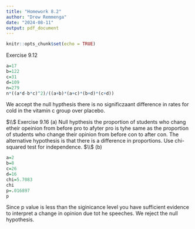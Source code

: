 ---
title: "Homework 8.2"
author: "Drew Remmenga"
date: "2024-08-11"
output: pdf_document
---

```{r setup, include=FALSE}
knitr::opts_chunk$set(echo = TRUE)
```

Exercise 9.12
```{r}
a=17
b=122
c=31
d=109
n=279
n*((a*d-b*c)^2)/((a+b)*(a+c)*(b+d)*(c+d))
```
We accept the null hypthesis there is no significzaant difference in rates for cold in the vitamin c group over placebo.

$\\$
Exercise 9.16 (a)
Null hypthesis the proportion of students who chang etheir opeinion from before pro to afyter pro is tyhe same as the proportion of students who change their opinion from before con to after con.
The alternative hypothesis is that there is a difference in proportions. Use chi-squared test for independence. 
$\\$
(b)
```{r}
a=2
b=8
c=26
d=16
chi=5.7083
chi
p=.016897
p
```
Since p value is less than the siginicance level you have sufficient evidence to interpret a change in opinion due tot he speeches. We reject the null hypothesis. 